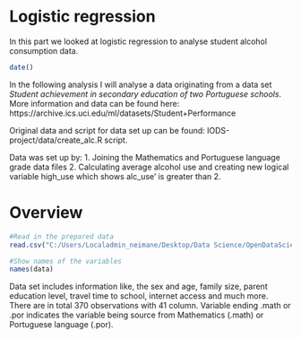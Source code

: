 # Logistic regression
In this part we looked at logistic regression to analyse student alcohol consumption data. 

```r
date()
```
In the following analysis I will analyse a data originating from a data set *Student achievement in secondary education of two Portuguese schools*. More information and data can be found here: https://archive.ics.uci.edu/ml/datasets/Student+Performance

Original data and script for data set up can be found: IODS-project/data/create_alc.R script.

Data was set up by:
1. Joining the Mathematics and Portuguese language grade data files
2. Calculating average alcohol use and creating new logical variable high_use which shows alc_use' is greater than 2.


# Overview



```r
#Read in the prepared data
read.csv("C:/Users/Localadmin_neimane/Desktop/Data Science/OpenDataScience/IODS-project/data/JoinedMathPorData.txt", sep="")
```
```r
#Show names of the variables
names(data)
```
Data set includes information like, the sex and age, family size, parent education level, travel time to school, internet access and much more. There are in total 370 observations with 41 column. Variable ending .math or .por indicates the variable being source from Mathematics (.math) or Portuguese language (.por).

